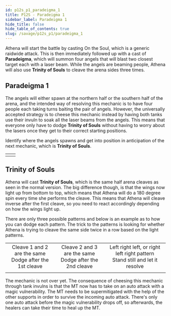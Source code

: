 ```yaml
---
id: p12s_p1_paradeigma_1
title: P12S - Paradeigma 1
sidebar_label: Paradeigma 1
hide_title: false
hide_table_of_contents: true
slug: /savage/p12s_p1/paradeigma_1
---
```


Athena will start the battle by casting <Raidwide>On the Soul</Raidwide>, which is a generic raidwide attack. This is then immediately followed up with a cast of <strong>Paradeigma</strong>, which will summon four angels that will blast two closest target each with a laser beam. While the angels are beaming people, Athena will also use <strong>Trinity of Souls</strong> to cleave the arena sides three times.

## Paradeigma 1
The angels will either spawn at the northern half or the southern half of the arena, and the intended way of resolving this mechanic is to have four people each taking turns baiting the pair of angels. However, the universally accepted strategy is to cheese this mechanic instead by having both tanks use their invuln to soak all the laser beams from the angels. This means that everyone only have to dodge <strong>Trinity of Souls</strong> without having to worry about the lasers once they get to their correct starting positions.

Identify where the angels spawns and get into position in anticipation of the next mechanic, which is <strong>Trinity of Souls</strong>.

<table>
    <tr>
        <td><KittenAsset path='p12s/paradeigma1_north.png' /></td>
        <td><KittenAsset path='p12s/paradeigma1_south.png' /></td>
    </tr>
</table>

## Trinity of Souls

Athena will cast <strong>Trinity of Souls</strong>, which is the same half arena cleaves as seen in the normal version. The big difference though, is that the wings now light up from bottom to top, which means that Athena will do a 180 degree spin every time she performs the cleave. This means that Athena will cleave inverse after the first cleave, so you need to react accordingly depending on how the wings light up.

There are only three possible patterns and below is an example as to how you can dodge each pattern. The trick to the patterns is looking for whether Athena is trying to cleave the same side twice in a row based on the light patterns.

<table>
    <tr>
        <td><center>Cleave 1 and 2 are the same<br />Dodge after the 1st cleave</center></td>
        <td><center>Cleave 2 and 3 are the same<br />Dodge after the 2nd cleave</center></td>
        <td><center>Left right left, or right left right pattern<br />Stand still and let it resolve</center></td>
    </tr>
    <tr>
        <td><KittenAsset path='p12s/trinity_of_souls_inverse1.webm' /></td>
        <td><KittenAsset path='p12s/trinity_of_souls_inverse2.webm' /></td>
        <td><KittenAsset path='p12s/trinity_of_souls_inverse3.webm' /></td>
    </tr>
</table>

The mechanic is not over yet. The consequence of cheesing this mechanic through tank invulns is that the MT now has to take on an auto attack with a magic vulnerability. The MT needs to be supermitigated with the help of the other supports in order to survive the incoming auto attack. There's only one auto attack before the magic vulnerability drops off, so afterwards, the healers can take their time to heal up the MT.